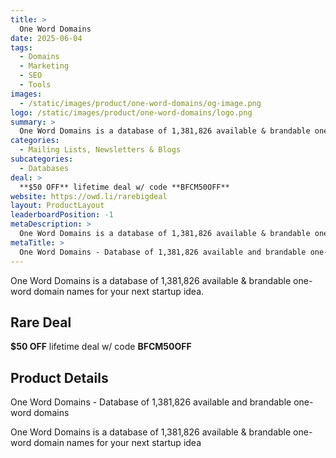 ```yaml
---
title: >
  One Word Domains
date: 2025-06-04
tags:
  - Domains
  - Marketing
  - SEO
  - Tools
images:
  - /static/images/product/one-word-domains/og-image.png
logo: /static/images/product/one-word-domains/logo.png
summary: >
  One Word Domains is a database of 1,381,826 available & brandable one-word domain names for your next startup idea.
categories:
  - Mailing Lists, Newsletters & Blogs
subcategories:
  - Databases
deal: >
  **$50 OFF** lifetime deal w/ code **BFCM50OFF**
website: https://owd.li/rarebigdeal
layout: ProductLayout
leaderboardPosition: -1
metaDescription: >
  One Word Domains is a database of 1,381,826 available & brandable one-word domain names for your next startup idea
metaTitle: >
  One Word Domains - Database of 1,381,826 available and brandable one-word domains
---
```

One Word Domains is a database of 1,381,826 available & brandable one-word domain names for your next startup idea.

## Rare Deal

**$50 OFF** lifetime deal w/ code **BFCM50OFF**

## Product Details

One Word Domains - Database of 1,381,826 available and brandable one-word domains

One Word Domains is a database of 1,381,826 available & brandable one-word domain names for your next startup idea
